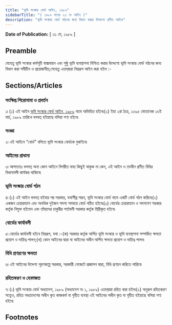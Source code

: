```yaml
---
title: "ভূমি সংস্কার বোর্ড আইন, ১৯৮৯"
sidebarTitle: "( ১৯৮৯ সনের ২৩ নং আইন )"
description: "ভূমি সংস্কার বোর্ড গঠনের জন্য বিধান করার উদ্দেশ্যে প্রণীত আইন৷"
---
```


**Date of Publication:** [ ৩১ মে, ১৯৮৯ ]

## Preamble

যেহেতু ভূমি সংস্কার কর্মসূচী বাস্ত্মবায়ন এবং সুষ্ঠু ভূমি ব্যবস্থাপনা নিশ্চিত করার উদ্দেশ্যে ভূমি সংস্কার বোর্ড গঠনের জন্য বিধান করা সমীচীন ও প্রয়োজনীয়;সেহেতু এতদ্‌দ্বারা নিম্নরূপ আইন করা হইল :-

## Sections/Articles

### সংক্ষিপ্ত শিরোনামা ও প্রবর্তন

১৷ (১) এই আইন [ভূমি সংস্কার বোর্ড আইন, ১৯৮৯](/act-728.html "ভূমি সংস্কার বোর্ড আইন, ১৯৮৯") নামে অভিহিত হইবে৷(২) ইহা ২রা চৈত্র, ১৩৯৫ মোতাবেক ১৬ই মার্চ, ১৯৮৯ তারিখে বলবত্ হইয়াছে বলিয়া গণ্য হইবে৷

### সংজ্ঞা

২৷ এই আইনে “বোর্ড” বলিতে ভূমি সংস্কার বোর্ডকে বুঝাইবে৷

### আইনের প্রাধান্য

৩৷ আপাততঃ বলবত্ অন্য কোন আইনে বিপরীত যাহা কিছুই থাকুক না কেন, এই আইন ও তদধীন প্রণীত বিধির বিধানাবলী কার্যকর থাকিবে৷

### ভূমি সংস্কার বোর্ড গঠন

৪৷ (১) এই আইন বলবত্ হইবার পর সরকার, যথাশীঘ্র সম্ভব, ভূমি সংস্কার বোর্ড নামে একটি বোর্ড গঠন করিবে৷(২) একজন চেয়ারম্যান এবং অনধিক দুইজন সদস্য সমন্বয়ে বোর্ড গঠিত হইবে৷(৩) বোর্ডের চেয়ারম্যান ও সদস্যগণ সরকার কর্তৃক নিযুক্ত হইবেন এবং তাঁহাদের চাকুরীর শর্তাবলী সরকার কর্তৃক স্থিরীকৃত হইবে৷

### বোর্ডের কার্যাবলী

৫৷ বোর্ডের কার্যাবলী হইবে নিম্নরূপ, যথা :-(ক) সরকার কর্তৃক অর্পিত ভূমি সংস্কার ও ভূমি ব্যবস্থাপনা সম্পর্কিত ক্ষমতা প্রয়োগ ও দায়িত্ব পালন;(খ) কোন আইনের দ্বারা বা আইনের অধীন অর্পিত ক্ষমতা প্রয়োগ ও দায়িত্ব পালন৷

### বিধি প্রণয়ণের ক্ষমতা

৬৷ এই আইনের উদ্দেশ্য পূরণকল্পে সরকার, সরকারী গেজেটে প্রজ্ঞাপন দ্বারা, বিধি প্রণয়ন করিতে পারিবে৷

### রহিতকরণ ও হেফাজত

৭৷ (১) ভূমি সংস্কার বোর্ড অধ্যাদেশ, ১৯৮৯ (অধ্যাদেশ নং ১, ১৯৮৯) এতদ্‌দ্বারা রহিত করা হইল৷(২) অনুরূপ রহিতকরণ সত্ত্বেও, রহিত অধ্যাদেশের অধীন কৃত কাজকর্ম বা গৃহীত ব্যবস্থা এই আইনের অধীন কৃত বা গৃহীত হইয়াছে বলিয়া গণ্য হইবে৷

## Footnotes
